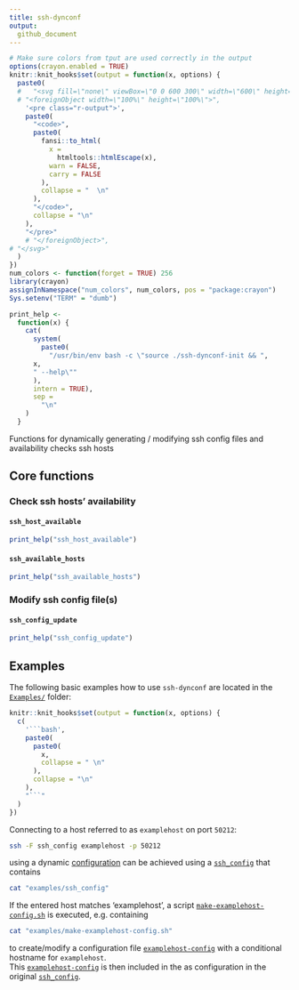 ```yaml
---
title: ssh-dynconf
output:
  github_document
---
```


```r
# Make sure colors from tput are used correctly in the output
options(crayon.enabled = TRUE)
knitr::knit_hooks$set(output = function(x, options) {
  paste0(
  #   "<svg fill=\"none\" viewBox=\"0 0 600 300\" width=\"600\" height=\"300\" xmlns=\"http://www.w3.org/2000/svg\">",
  # "<foreignObject width=\"100%\" height=\"100%\">",
    '<pre class="r-output">',
    paste0(
      "<code>",
      paste0(
        fansi::to_html(
          x =
            htmltools::htmlEscape(x),
          warn = FALSE,
          carry = FALSE
        ),
        collapse = "  \n"
      ),
      "</code>",
      collapse = "\n"
    ),
    "</pre>"
    # "</foreignObject>",
# "</svg>"
  )
})
num_colors <- function(forget = TRUE) 256
library(crayon)
assignInNamespace("num_colors", num_colors, pos = "package:crayon")
Sys.setenv("TERM" = "dumb")

print_help <-
  function(x) {
    cat(
      system(
        paste0(
          "/usr/bin/env bash -c \"source ./ssh-dynconf-init && ",
      x,
      " --help\""
      ), 
      intern = TRUE),
      sep =
        "\n"
    )
  }
```

Functions for dynamically generating / modifying ssh config files and availability checks ssh hosts

## Core functions

### Check ssh hosts' availability

#### `ssh_host_available`

```r
print_help("ssh_host_available")
```

#### `ssh_available_hosts`

```r
print_help("ssh_available_hosts")
```

### Modify ssh config file(s)

#### `ssh_config_update`

```r
print_help("ssh_config_update")
```

## Examples 

The following basic examples how to use `ssh-dynconf` are located in the [`Examples/`](examples/) folder:

```r
knitr::knit_hooks$set(output = function(x, options) {
  c(
    '```bash',
    paste0(
      paste0(
        x,
        collapse = " \n"
      ),
      collapse = "\n"
    ),
    "```"
  )
})
```


Connecting to a host referred to as `examplehost`
on port `50212`:

```bash
ssh -F ssh_config examplehost -p 50212 
```

using a dynamic [configuration](https://man7.org/linux/man-pages/man5/ssh_config.5.html)
can be achieved using a [`ssh_config`](examples/ssh_config) that contains

```bash
cat "examples/ssh_config"
```

If the entered host matches 'examplehost',
a script [`make-examplehost-config.sh`](examples/make-examplehost-config.sh) is executed, e.g. containing

```bash
cat "examples/make-examplehost-config.sh"
```

to create/modify a configuration file [`examplehost-config`](examples/examplehost-config)
with a conditional hostname for `examplehost`. \
This [`examplehost-config`](examples/examplehost-config) is then included in the 
as configuration in the original
[`ssh_config`](examples/ssh_config).
